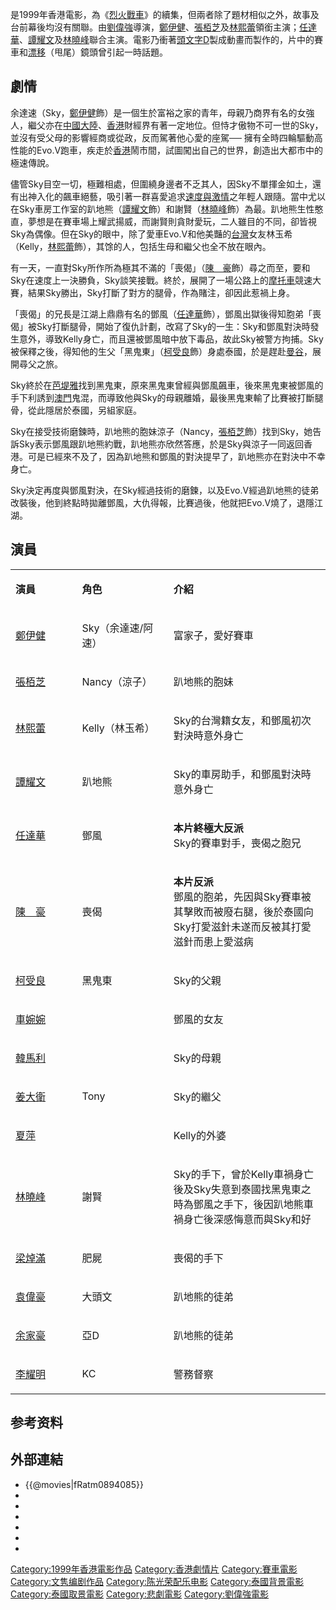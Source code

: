 {{expand|time=2014-10-03T15:59:34+00:00}}
{{电影信息框
| 片名 = 烈火戰車2極速傳說
| 電影原名 = The Legend of Speed
| 圖像 = The Legend of Speed.jpg
| 圖像大小 = 
| 圖像說明 = 
| 導演 = [[劉偉強|劉偉強]]
| 監製 = [[文雋|文雋]]
| 製片 = 張敏穎、鄧維弼
| 動作指導 = [[羅禮賢|羅禮賢]]
| 編劇 = [[文雋|文雋]]、[[陳十三|陳十三]]
| 劇本 = 
| 故事 = 
| 原著 = 
| 旁白 = 
| 統籌 = 
| 主演 = [[鄭伊健|鄭伊健]]<br>[[張栢芝|張栢芝]]<br>[[林熙蕾|林熙蕾]]<br>[[譚耀文|譚耀文]]<br>[[任達華|任達華]]<br>[[陳豪_(演員)|陳　豪]]<br>[[柯受良|柯受良]]<br>[[車婉婉|車婉婉]]
| 配樂 = [[陳光榮|陳光榮]]
| 片尾曲 = 
| 主題曲 = 《極速》／[[鄭伊健|鄭伊健]]
| 攝影 = 劉偉強
| 剪輯 = 麥子善
| 製片商 = [[永盛娛樂製作有限公司|永盛娛樂製作有限公司]] <small> '''出品'''</small><br/>[[最佳拍檔有限公司|最佳拍檔有限公司]]<small> '''攝製'''</small>
| 片長 = 110 分鐘
| 產地 = {{香港電影產地}}
| 語言 = 粵語、泰語、國語、英語
| 上映日期 = {{flagicon|HK}}{{film date|1999|12|18}}<br>{{flagicon|SIN}}{{film date|1999|12|30}}<br>{{flagicon|KOR}}{{film date|2000|4|15}}<br>{{flagicon|TWN}}{{film date|2000|7|1}}
| 發行商 = [[中國星集團|中國星集團]]
| 發行日期 = 
| 預算 = 
| 票房 = HK $19,439,085.00<ref>{{Cite web|title=烈火戰車2極速傳說 (1999)|url=http://hkmdb.com/db/movies/view.mhtml?id=8463&display_set=big5|accessdate=2020-05-17|work=hkmdb.com|archive-date=2020-09-18|archive-url=https://web.archive.org/web/20200918162122/http://hkmdb.com/db/movies/view.mhtml?id=8463&display_set=big5|dead-url=no}}</ref>
| 前集 = [[烈火戰車_(1995年電影)|烈火戰車]]（1995年）
| 續集 = 
| cn_name = 烈火战车2：极速传说
| hk_name = 烈火戰車2：極速傳說
| tw_name = 烈火戰車2：極速傳說<br>極速傳說（部分）
| 官方網站 = 
}}
{{engname|《烈火戰車2極速傳說》|''The Legend of Speed''}}是1999年香港電影，為《[[烈火戰車_(1995年電影)|烈火戰車]]》的續集，但兩者除了題材相似之外，故事及台前幕後均沒有關聯。由[[劉偉強|劉偉強]]導演，[[鄭伊健|鄭伊健]]、[[張栢芝|張栢芝]]及[[林熙蕾|林熙蕾]]領銜主演；[[任達華|任達華]]、[[譚耀文|譚耀文]]及[[林曉峰|林曉峰]]聯合主演。電影乃衝著[[頭文字D|頭文字D]]製成動畫而製作的，片中的賽車和[[漂移|漂移]]（甩尾）鏡頭曾引起一時話題{{dubious}}。

==劇情==
余達速（Sky，[[鄭伊健|鄭伊健]]飾）是一個生於富裕之家的青年，母親乃商界有名的女強人，繼父亦在[[中國大陸|中國大陸]]、[[香港|香港]]財經界有著一定地位。但恃才傲物不可一世的Sky，並沒有受父母的影響經商或從政，反而駕著他心愛的座駕── 擁有全時四輪驅動高性能的Evo.V跑車，疾走於[[香港|香港]]鬧市間，試圖闖出自己的世界，創造出大都市中的極速傳說。

儘管Sky目空一切，極難相處，但圍繞身邊者不乏其人，因Sky不單揮金如土，還有出神入化的飆車絕藝，吸引著一群喜愛追求[[速度與激情|速度與激情]]之年輕人跟隨。當中尤以在Sky車房工作室的趴地熊（[[譚耀文|譚耀文]]飾）和謝賢（[[林曉峰|林曉峰]]飾）為最。趴地熊生性憨直，夢想是在賽車場上耀武揚威，而謝賢則貪財愛玩，二人雖目的不同，卻皆視Sky為偶像。但在Sky的眼中，除了愛車Evo.V和他美豔的[[台灣|台灣]]女友林玉希（Kelly，[[林熙蕾|林熙蕾]]飾），其馀的人，包括生母和繼父也全不放在眼內。

有一天，一直對Sky所作所為極其不滿的「喪偈」（[[陳豪_(演員)|陳　豪]]飾）尋之而至，要和Sky在速度上一決勝負，Sky談笑接戰。終於，展開了一場公路上的[[摩托車|摩托車]]競速大賽，結果Sky勝出，Sky打斷了對方的腿骨，作為賭注，卻因此惹禍上身。

「喪偈」的兄長是江湖上鼎鼎有名的鄧風（[[任達華|任達華]]飾），鄧風出獄後得知胞弟「喪偈」被Sky打斷腿骨，開始了復仇計劃，改寫了Sky的一生：Sky和鄧風對決時發生意外，導致Kelly身亡，而且還被鄧風暗中放下毒品，故此Sky被警方拘捕。Sky被保釋之後，得知他的生父「黑鬼東」（[[柯受良|柯受良]]飾）身處泰國，於是趕赴[[曼谷|曼谷]]，展開尋父之旅。

Sky終於在[[芭堤雅|芭堤雅]]找到黑鬼東，原來黑鬼東曾經與鄧風飆車，後來黑鬼東被鄧風的手下利誘到[[澳門|澳門]]鬼混，而導致他與Sky的母親離婚，最後黑鬼東輸了比賽被打斷腿骨，從此隱居於泰國，另組家庭。

Sky在接受技術磨鍊時，趴地熊的胞妹涼子（Nancy，[[張栢芝|張栢芝]]飾）找到Sky，她告訴Sky表示鄧風跟趴地熊約戰，趴地熊亦欣然答應，於是Sky與涼子一同返回香港。可是已經來不及了，因為趴地熊和鄧風的對決提早了，趴地熊亦在對決中不幸身亡。

Sky決定再度與鄧風對決，在Sky經過技術的磨鍊，以及Evo.V經過趴地熊的徒弟改裝後，他到終點時拋離鄧風，大仇得報，比賽過後，他就把Evo.V燒了，退隱江湖。

==演員==
{|class="wikitable" width="55%"
|- style="background:cornflowerblue; color:white" align=center
|style="width:5%"|'''演員'''||style="width:7%"|'''角色'''||style="width:15%"|'''介紹'''
|-
|[[鄭伊健|鄭伊健]] || Sky（余達速/阿速）||富家子，愛好賽車
|-
|[[張栢芝|張栢芝]] || Nancy（涼子）||趴地熊的胞妹
|-
|[[林熙蕾|林熙蕾]] || Kelly（林玉希）||Sky的台灣籍女友，和鄧風初次對決時意外身亡
|-
|[[譚耀文|譚耀文]] || 趴地熊||Sky的車房助手，和鄧風對決時意外身亡
|-
|[[任達華|任達華]] || 鄧風||'''本片終極大反派'''<br/>Sky的賽車對手，喪偈之胞兄
|-
|[[陳豪_(演員)|陳　豪]] || 喪偈||'''本片反派'''<br/>鄧風的胞弟，先因與Sky賽車被其擊敗而被廢右腿，後於泰國向Sky打愛滋針未遂而反被其打愛滋針而患上愛滋病
|-
|[[柯受良|柯受良]] || 黑鬼東||Sky的父親
|-
|[[車婉婉|車婉婉]] || ||鄧風的女友
|-
|[[韓馬利|韓馬利]] || ||Sky的母親
|-
|[[姜大衛|姜大衛]] || Tony||Sky的繼父
|-
|[[夏萍|夏萍]] || ||Kelly的外婆
|-
|[[林曉峰|林曉峰]] || 謝賢||Sky的手下，曾於Kelly車禍身亡後及Sky失意到泰國找黑鬼東之時為鄧風之手下，後因趴地熊車禍身亡後深感悔意而與Sky和好
|-
|[[梁焯滿|梁焯滿]] || 肥屍||喪偈的手下
|-
|[[袁偉豪|袁偉豪]] || 大頭文||趴地熊的徒弟
|-
|[[余家豪|余家豪]] || 亞D||趴地熊的徒弟
|-
|[[李耀明|李耀明]] || KC||警務督察
|}

== 参考资料 ==
{{reflist}}

==外部連結==
*{{@movies|fRatm0894085}}
*{{hkmdb title|8463}}
*{{Mtime|17275}}
*{{douban}}
*{{rotten-tomatoes|legend_of_speed}}
*{{Amg movie|235095}}
*{{imdb title|0234105}}

{{劉偉強}}
{{任達華}}
[[Category:1999年香港電影作品|Category:1999年香港電影作品]]
[[Category:香港劇情片|Category:香港劇情片]]
[[Category:賽車電影|Category:賽車電影]]
[[Category:文隽编剧作品|Category:文隽编剧作品]]
[[Category:陈光荣配乐电影|Category:陈光荣配乐电影]]
[[Category:泰國背景電影|Category:泰國背景電影]]
[[Category:泰國取景電影|Category:泰國取景電影]]
[[Category:悲劇電影|Category:悲劇電影]]
[[Category:劉偉強電影|Category:劉偉強電影]]